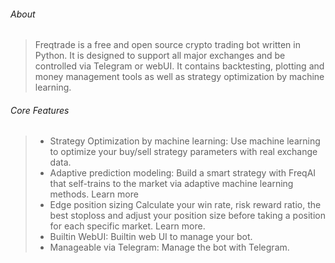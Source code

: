 ###### About
> Freqtrade is a free and open source crypto trading bot written in Python. It is designed to support all major exchanges and be controlled via Telegram or webUI. It contains backtesting, plotting and money management tools as well as strategy optimization by machine learning.

###### Core Features
> - Strategy Optimization by machine learning: Use machine learning to optimize your buy/sell strategy parameters with real exchange data.
> - Adaptive prediction modeling: Build a smart strategy with FreqAI that self-trains to the market via adaptive machine learning methods. Learn more
> - Edge position sizing Calculate your win rate, risk reward ratio, the best stoploss and adjust your position size before taking a position for each specific market. Learn more.
> - Builtin WebUI: Builtin web UI to manage your bot.
> - Manageable via Telegram: Manage the bot with Telegram.
